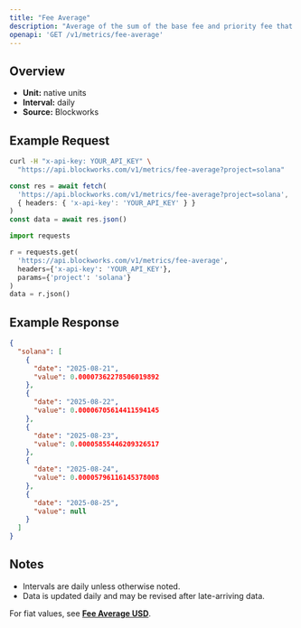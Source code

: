 ```yaml
---
title: "Fee Average"
description: "Average of the sum of the base fee and priority fee that day in native chain token"
openapi: 'GET /v1/metrics/fee-average'
---
```


## Overview

- **Unit:** native units
- **Interval:** daily
- **Source:** Blockworks

## Example Request

<CodeGroup>

```bash cURL
curl -H "x-api-key: YOUR_API_KEY" \
  "https://api.blockworks.com/v1/metrics/fee-average?project=solana"
```

```typescript TypeScript
const res = await fetch(
  'https://api.blockworks.com/v1/metrics/fee-average?project=solana',
  { headers: { 'x-api-key': 'YOUR_API_KEY' } }
)
const data = await res.json()
```

```python Python
import requests

r = requests.get(
  'https://api.blockworks.com/v1/metrics/fee-average',
  headers={'x-api-key': 'YOUR_API_KEY'},
  params={'project': 'solana'}
)
data = r.json()
```

</CodeGroup>

## Example Response

```json
{
  "solana": [
    {
      "date": "2025-08-21",
      "value": 0.00007362278506019892
    },
    {
      "date": "2025-08-22",
      "value": 0.00006705614411594145
    },
    {
      "date": "2025-08-23",
      "value": 0.00005855446209326517
    },
    {
      "date": "2025-08-24",
      "value": 0.00005796116145378008
    },
    {
      "date": "2025-08-25",
      "value": null
    }
  ]
}
```

## Notes
- Intervals are daily unless otherwise noted.
- Data is updated daily and may be revised after late-arriving data.


<Note>For fiat values, see **[Fee Average USD](./fee-average-usd)**.</Note>